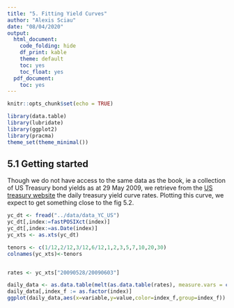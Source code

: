 ```yaml
---
title: "5. Fitting Yield Curves"
author: "Alexis Sciau"
date: "08/04/2020"
output:
  html_document:
    code_folding: hide
    df_print: kable
    theme: default
    toc: yes
    toc_float: yes
  pdf_document:
    toc: yes
---
```


```r
knitr::opts_chunk$set(echo = TRUE)
```

```r
library(data.table)
library(lubridate)
library(ggplot2)
library(pracma)
theme_set(theme_minimal())
```

## 5.1 Getting started
Though we do not have access to the same data as the book, ie a collection of US Treasury bond yields as at 29 May 2009, we retrieve from the [US treasury website](https://www.google.com "Daily Treasury Yield Curve Rates  from US Treasury") the daily treasury yield curve rates. Plotting this curve, we expect to get something close to the fig 5.2.

```r
yc_dt <- fread("../data/data_YC_US")
yc_dt[,index:=fastPOSIXct(index)]
yc_dt[,index:=as.Date(index)]
yc_xts <- as.xts(yc_dt)

tenors <- c(1/12,2/12,3/12,6/12,1,2,3,5,7,10,20,30)
colnames(yc_xts)<-tenors


rates <- yc_xts["20090528/20090603"]

daily_data <- as.data.table(melt(as.data.table(rates), measure.vars = colnames(rates)))
daily_data[,index_f := as.factor(index)]
ggplot(daily_data,aes(x=variable,y=value,color=index_f,group=index_f)) +geom_point()+ geom_line()
```